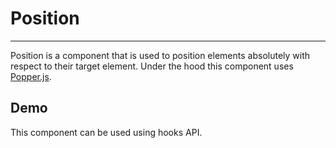 
<Meta title="Docs/Components/Position" />

# Position

---

Position is a component that is used to position elements absolutely
with respect to their target element. Under the hood this component
uses [Popper.js](https://popper.js.org/).

## Demo
This component can be used using hooks API.

<Canvas of={PositionStories.Simple} sourceState="shown" />

